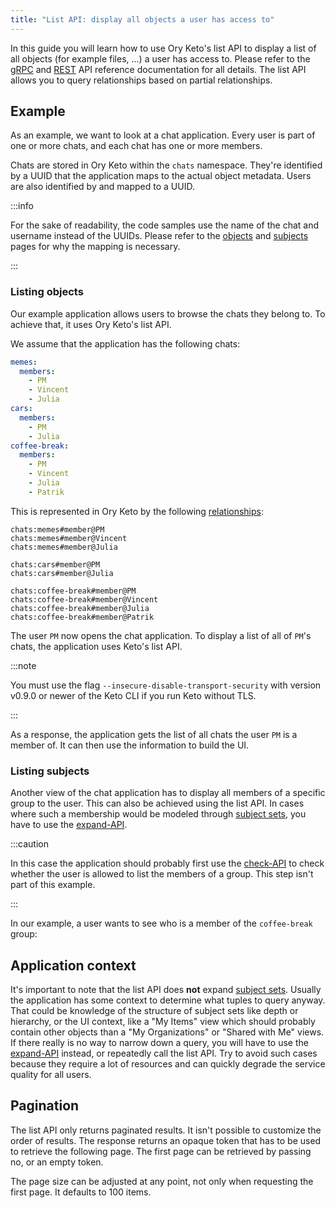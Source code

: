 ```yaml
---
title: "List API: display all objects a user has access to"
---
```



In this guide you will learn how to use Ory Keto's list API to display a list of all objects (for example files, ...) a user has
access to. Please refer to the [gRPC](../reference/proto-api.mdx) and [REST](../reference/rest-api.mdx) API reference
documentation for all details. The list API allows you to query relationships based on partial relationships.

## Example

As an example, we want to look at a chat application. Every user is part of one or more chats, and each chat has one or more
members.

Chats are stored in Ory Keto within the `chats` namespace. They're identified by a UUID that the application maps to the actual
object metadata. Users are also identified by and mapped to a UUID.

:::info

For the sake of readability, the code samples use the name of the chat and username instead of the UUIDs. Please refer to the
[objects](../concepts/objects.mdx) and [subjects](../concepts/subjects.mdx) pages for why the mapping is necessary.

:::

### Listing objects

Our example application allows users to browse the chats they belong to. To achieve that, it uses Ory Keto's list API.

We assume that the application has the following chats:

```yml
memes:
  members:
    - PM
    - Vincent
    - Julia
cars:
  members:
    - PM
    - Julia
coffee-break:
  members:
    - PM
    - Vincent
    - Julia
    - Patrik
```

This is represented in Ory Keto by the following [relationships](../concepts/relation-tuples.mdx):

```keto-relation-tuples
chats:memes#member@PM
chats:memes#member@Vincent
chats:memes#member@Julia

chats:cars#member@PM
chats:cars#member@Julia

chats:coffee-break#member@PM
chats:coffee-break#member@Vincent
chats:coffee-break#member@Julia
chats:coffee-break#member@Patrik
```

The user `PM` now opens the chat application. To display a list of all of `PM`'s chats, the application uses Keto's list API.

:::note

You must use the flag `--insecure-disable-transport-security` with version v0.9.0 or newer of the Keto CLI if you run Keto without
TLS.

:::

<CodeTabs sampleId="list-api-display-objects/01-list-PM" version="v0.7.0-alpha.1" />

As a response, the application gets the list of all chats the user `PM` is a member of. It can then use the information to build
the UI.

### Listing subjects

Another view of the chat application has to display all members of a specific group to the user. This can also be achieved using
the list API. In cases where such a membership would be modeled through [subject sets](../concepts/subjects.mdx#subject-sets), you
have to use the [expand-API](./expand-api-display-who-has-access.mdx).

:::caution

In this case the application should probably first use the [check-API](./simple-access-check-guide.mdx) to check whether the user
is allowed to list the members of a group. This step isn't part of this example.

:::

In our example, a user wants to see who is a member of the `coffee-break` group:

<CodeTabs sampleId="list-api-display-objects/02-list-coffee-break" version="v0.7.0-alpha.1" />

## Application context

It's important to note that the list API does **not** expand [subject sets](../concepts/subjects.mdx#subject-sets). Usually the
application has some context to determine what tuples to query anyway. That could be knowledge of the structure of subject sets
like depth or hierarchy, or the UI context, like a "My Items" view which should probably contain other objects than a "My
Organizations" or "Shared with Me" views. If there really is no way to narrow down a query, you will have to use the
[expand-API](./expand-api-display-who-has-access) instead, or repeatedly call the list API. Try to avoid such cases because they
require a lot of resources and can quickly degrade the service quality for all users.

## Pagination

The list API only returns paginated results. It isn't possible to customize the order of results. The response returns an opaque
token that has to be used to retrieve the following page. The first page can be retrieved by passing no, or an empty token.

The page size can be adjusted at any point, not only when requesting the first page. It defaults to 100 items.
